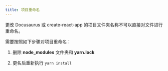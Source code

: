 ```yaml
---
title: 项目重命名
---
```


更改 Docusaurus 或 create-react-app 的项目文件夹名称不可以直接对文件进行重命名。

需要按照如下步骤对项目重命名：

1. 删除 **node_modules** 文件夹和 **yarn.lock**

2. 更名后重新执行 `yarn install`

